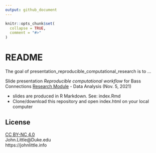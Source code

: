 ```yaml
---
output: github_document
---
```


<!-- README.md is generated from README.Rmd. Please edit that file -->

```r
knitr::opts_chunk$set(
  collapse = TRUE,
  comment = "#>"
)
```

# README

<!-- badges: start -->
<!-- badges: end -->

The goal of presentation_reproducible_computational_research is to ...

Slide presentation _Reproducible computational workflow_ for Bass Connections [Research Module](https://bassconnections.duke.edu/foundational-research-modules) - Data Analysis (Nov. 5, 2021)

- slides are produced in R Markdown.  See:  index.Rmd
- Clone/download this repository and open index.html on your local computer

## License

[CC BY-NC 4.0](https://creativecommons.org/licenses/by-nc/4.0)  
John.Little@Duke.edu  
https://johnlittle.info  